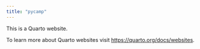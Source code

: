 ```yaml
---
title: "pycamp"
---
```


This is a Quarto website.

To learn more about Quarto websites visit <https://quarto.org/docs/websites>.

